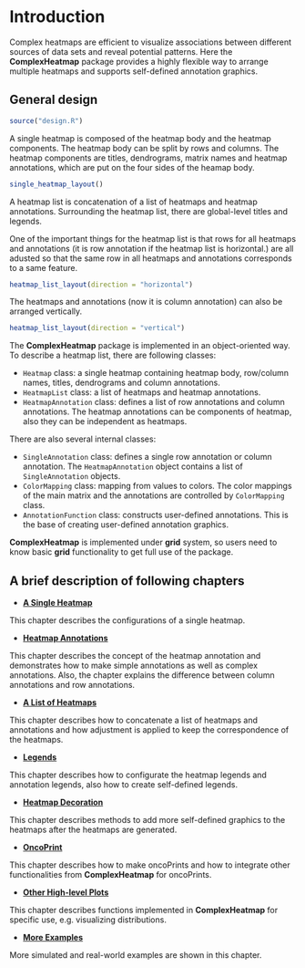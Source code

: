 
# Introduction {#introduction}

Complex heatmaps are efficient to visualize associations between different sources of data sets and
reveal potential patterns. Here the **ComplexHeatmap** package provides a highly flexible way to
arrange multiple heatmaps and supports self-defined annotation graphics.

## General design {#general-design}

```r
source("design.R")
```

A single heatmap is composed of the heatmap body and the heatmap components. The heatmap body can
be split by rows and columns. The heatmap components are titles, dendrograms, matrix names and 
heatmap annotations, which are put on the four sides of the heamap body.

```r
single_heatmap_layout()
```

A heatmap list is concatenation of a list of heatmaps and heatmap annotations. Surrounding the
heatmap list, there are global-level titles and legends.

One of the important things for the heatmap list is that rows for all heatmaps and annotations (it
is row annotation if the heatmap list is horizontal.) are all adusted so that the same row in all
heatmaps and annotations corresponds to a same feature.

```r
heatmap_list_layout(direction = "horizontal")
```

The heatmaps and annotations (now it is column annotation) can also be arranged vertically.

```r
heatmap_list_layout(direction = "vertical")
```

The **ComplexHeatmap** package is implemented in an object-oriented way. To describe a heatmap list,
there are following classes:

- `Heatmap` class: a single heatmap containing heatmap body, row/column names, titles, dendrograms
  and column annotations.
- `HeatmapList` class: a list of heatmaps and heatmap annotations.
- `HeatmapAnnotation` class: defines a list of row annotations and column annotations. The heatmap
  annotations can be components of heatmap, also they can be independent as heatmaps.

There are also several internal classes:

- `SingleAnnotation` class: defines a single row annotation or column annotation. The `HeatmapAnnotation`
  object contains a list of `SingleAnnotation` objects.
- `ColorMapping` class: mapping from values to colors. The color mappings of the main matrix and the 
   annotations are controlled by `ColorMapping` class.
- `AnnotationFunction` class: constructs user-defined annotations. This is the base of creating 
   user-defined annotation graphics.

**ComplexHeatmap** is implemented under **grid** system, so users need to know basic **grid**
functionality to get full use of the package.


## A brief description of following chapters {#a-brief-description-of-following-chapters}

- [**A Single Heatmap**](a-single-heatmap.html)

This chapter describes the configurations of a single heatmap. 

- [**Heatmap Annotations**](#heatmap-annotations.html)

This chapter describes the concept of the heatmap annotation and demonstrates how to make simple
annotations as well as complex annotations. Also, the chapter explains the difference between column
annotations and row annotations.

- [**A List of Heatmaps**](a-list-of-heatmaps.html)

This chapter describes how to concatenate a list of heatmaps and annotations and how adjustment is
applied to keep the correspondence of the heatmaps.

- [**Legends**](legends.html)

This chapter describes how to configurate the heatmap legends and annotation legends, also how to
create self-defined legends.

- [**Heatmap Decoration**](heatmap-decoration.html)

This chapter describes methods to add more self-defined graphics to the heatmaps after the heatmaps
are generated.

- [**OncoPrint**](oncoprint.html)

This chapter describes how to make oncoPrints and how to integrate other functionalities from
**ComplexHeatmap** for oncoPrints.

- [**Other High-level Plots**](other-high-level-plots.html)

This chapter describes functions implemented in **ComplexHeatmap** for specific use, e.g.
visualizing distributions.

- [**More Examples**](more-examples.html)

More simulated and real-world examples are shown in this chapter.
